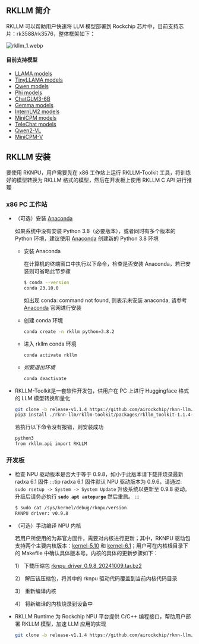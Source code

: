 ## RKLLM 简介

RKLLM 可以帮助用户快速将 LLM 模型部署到 Rockchip 芯片中，目前支持芯片：rk3588/rk3576，整体框架如下：

![rkllm_1.webp](/img/general-tutorial/rknn/rkllm_1.webp)

#### 目前支持模型

- [LLAMA models](https://huggingface.co/meta-llama)
- [TinyLLAMA models](https://huggingface.co/TinyLlama)
- [Qwen models](https://huggingface.co/models?search=Qwen/Qwen)
- [Phi models](https://huggingface.co/models?search=microsoft/phi)
- [ChatGLM3-6B](https://huggingface.co/THUDM/chatglm3-6b/tree/103caa40027ebfd8450289ca2f278eac4ff26405)
- [Gemma models](https://huggingface.co/collections/google/gemma-2-release-667d6600fd5220e7b967f315)
- [InternLM2 models](https://huggingface.co/collections/internlm/internlm2-65b0ce04970888799707893c)
- [MiniCPM models](https://huggingface.co/collections/openbmb/minicpm-65d48bf958302b9fd25b698f)
- [TeleChat models](https://huggingface.co/Tele-AI)
- [Qwen2-VL](https://huggingface.co/Qwen/Qwen2-VL-2B-Instruct)
- [MiniCPM-V](https://huggingface.co/openbmb/MiniCPM-V-2_6)

## RKLLM 安装

要使用 RKNPU，用户需要先在 x86 工作站上运行 RKLLM-Toolkit 工具，将训练好的模型转换为 RKLLM 格式的模型，然后在开发板上使用 RKLLM C API 进行推理

### x86 PC 工作站

- （可选）安装 [Anaconda](https://www.anaconda.com/)

  如果系统中没有安装 Python 3.8（必要版本），或者同时有多个版本的 Python 环境，建议使用 [Anaconda](https://www.anaconda.com/) 创建新的 Python 3.8 环境

  - 安装 Anaconda

    在计算机的终端窗口中执行以下命令，检查是否安装 Anaconda，若已安装则可省略此节步骤

    ```bash
    $ conda --version
    conda 23.10.0
    ```

    如出现 conda: command not found, 则表示未安装 anaconda, 请参考 [Anaconda](https://www.anaconda.com/) 官网进行安装

  - 创建 conda 环境
    ```bash
    conda create -n rkllm python=3.8.2
    ```
  - 进入 rkllm conda 环境

    ```bash
    conda activate rkllm
    ```

  - _如要退出环境_
    ```bash
    conda deactivate
    ```

- RKLLM-Toolkit是一套软件开发包，供用户在 PC 上进行 Huggingface 格式的 LLM 模型转换和量化
  ```bash
  git clone -b release-v1.1.4 https://github.com/airockchip/rknn-llm.git
  pip3 install ./rknn-llm/rkllm-toolkit/packages/rkllm_toolkit-1.1.4-cp38-cp38-linux_x86_64.whl
  ```
  若执行以下命令没有报错，则安装成功
  ```bash
  python3
  from rkllm.api import RKLLM
  ```

### 开发板

- 检查 NPU 驱动版本是否大于等于 0.9.8，如小于此版本请下载并烧录最新 radxa 6.1 固件
  :::tip
  radxa 6.1 固件默认 NPU 驱动版本为 0.9.6，请通过: `sudo rsetup -> System -> System Update` 升级系统以更新至 0.9.8 驱动。
  升级后请务必执行 **`sudo apt autopurge`** 然后重启。
  :::

  ```bash
  $ sudo cat /sys/kernel/debug/rknpu/version
  RKNPU driver: v0.9.8
  ```

- （可选）手动编译 NPU 内核

  若用户所使用的为非官方固件，需要对内核进行更新；其中，RKNPU 驱动包支持两个主要内核版本：[kernel-5.10](https://github.com/radxa/kernel/tree/stable-5.10-rock5) 和 [kernel-6.1](https://github.com/radxa/kernel/tree/linux-6.1-stan-rkr1)；用户可在内核根目录下的 Makefile 中确认具体版本号。内核的具体的更新步骤如下：

  1） 下载压缩包 [rknpu_driver_0.9.8_20241009.tar.bz2](https://github.com/airockchip/rknn-llm/tree/release-v1.1.4/rknpu-driver)

  2） 解压该压缩包，将其中的 rknpu 驱动代码覆盖到当前内核代码目录

  3） 重新编译内核

  4） 将新编译的内核烧录到设备中

- RKLLM Runtime 为 Rockchip NPU 平台提供 C/C++ 编程接口，帮助用户部署 RKLLM 模型，加速 LLM 应用的实现
  ```bash
  git clone -b release-v1.1.4 https://github.com/airockchip/rknn-llm.git
  ```
